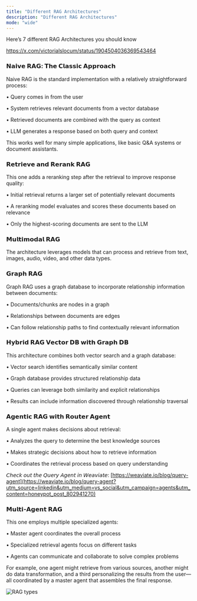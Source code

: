 ```yaml
---
title: "Different RAG Architectures"
description: "Different RAG Architectures"
mode: "wide"
---
```


Here’s 7 different RAG Architectures you should know

https://x.com/victorialslocum/status/1904504036369543464

### 𝗡𝗮𝗶𝘃𝗲 𝗥𝗔𝗚: 𝗧𝗵𝗲 𝗖𝗹𝗮𝘀𝘀𝗶𝗰 𝗔𝗽𝗽𝗿𝗼𝗮𝗰𝗵

Naive RAG is the standard implementation with a relatively straightforward process:

• Query comes in from the user

• System retrieves relevant documents from a vector database

• Retrieved documents are combined with the query as context

• LLM generates a response based on both query and context

This works well for many simple applications, like basic Q&A systems or document assistants.

### 𝗥𝗲𝘁𝗿𝗶𝗲𝘃𝗲 𝗮𝗻𝗱 𝗥𝗲𝗿𝗮𝗻𝗸 𝗥𝗔𝗚

This one adds a reranking step after the retrieval to improve response quality:

• Initial retrieval returns a larger set of potentially relevant documents

• A reranking model evaluates and scores these documents based on relevance

• Only the highest-scoring documents are sent to the LLM

### 𝗠𝘂𝗹𝘁𝗶𝗺𝗼𝗱𝗮𝗹 𝗥𝗔𝗚

The architecture leverages models that can process and retrieve from text, images, audio, video, and other data types.

### 𝗚𝗿𝗮𝗽𝗵 𝗥𝗔𝗚

Graph RAG uses a graph database to incorporate relationship information between documents:

• Documents/chunks are nodes in a graph

• Relationships between documents are edges

• Can follow relationship paths to find contextually relevant information

### 𝗛𝘆𝗯𝗿𝗶𝗱 𝗥𝗔𝗚 𝗩𝗲𝗰𝘁𝗼𝗿 𝗗𝗕 𝘄𝗶𝘁𝗵 𝗚𝗿𝗮𝗽𝗵 𝗗𝗕

This architecture combines both vector search and a graph database:

• Vector search identifies semantically similar content

• Graph database provides structured relationship data

• Queries can leverage both similarity and explicit relationships

• Results can include information discovered through relationship traversal

### 𝗔𝗴𝗲𝗻𝘁𝗶𝗰 𝗥𝗔𝗚 𝘄𝗶𝘁𝗵 𝗥𝗼𝘂𝘁𝗲𝗿 𝗔𝗴𝗲𝗻𝘁

A single agent makes decisions about retrieval:

• Analyzes the query to determine the best knowledge sources

• Makes strategic decisions about how to retrieve information

• Coordinates the retrieval process based on query understanding

𝘊𝘩𝘦𝘤𝘬 𝘰𝘶𝘵 𝘵𝘩𝘦 𝘘𝘶𝘦𝘳𝘺 𝘈𝘨𝘦𝘯𝘵 𝘪𝘯 𝘞𝘦𝘢𝘷𝘪𝘢𝘵𝘦: [https://weaviate.io/blog/query-agent](https://weaviate.io/blog/query-agent?utm_source=linkedin&utm_medium=vs_social&utm_campaign=agents&utm_content=honeypot_post_802941270)

### 𝗠𝘂𝗹𝘁𝗶-𝗔𝗴𝗲𝗻𝘁 𝗥𝗔𝗚

This one employs multiple specialized agents:

• Master agent coordinates the overall process

• Specialized retrieval agents focus on different tasks

• Agents can communicate and collaborate to solve complex problems

For example, one agent might retrieve from various sources, another might do data transformation, and a third personalizing the results from the user—all coordinated by a master agent that assembles the final response.

![RAG types](/RAGtypes.jpg)